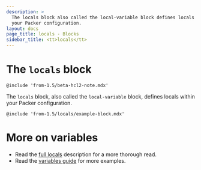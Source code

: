 ```yaml
---
description: >
  The locals block also called the local-variable block defines locals within
  your Packer configuration. 
layout: docs
page_title: locals - Blocks
sidebar_title: <tt>locals</tt>
---
```


# The `locals` block

`@include 'from-1.5/beta-hcl2-note.mdx'`

The `locals` block, also called the `local-variable` block, defines locals within
your Packer configuration. 

`@include 'from-1.5/locals/example-block.mdx'`

# More on variables

- Read the [full locals](/docs/from-1.5/locals) description for a more
  thorough read.
- Read the [variables guide](/guides/hcl/variables) for more examples.
